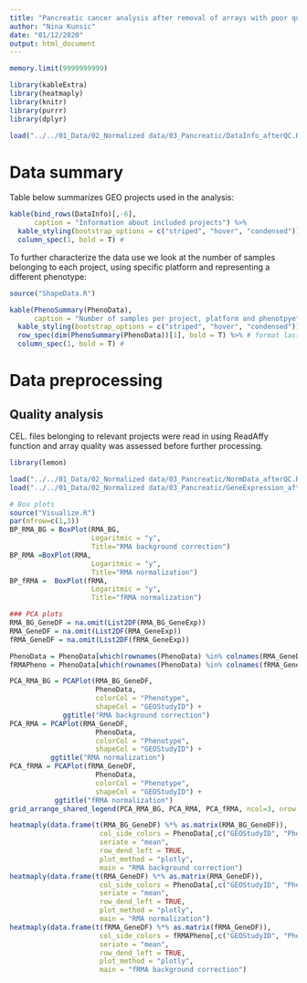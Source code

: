 ```yaml
---
title: "Pancreatic cancer analysis after removal of arrays with poor quality"
author: "Nina Kunsic"
date: "01/12/2020"
output: html_document
---
```


```r
memory.limit(9999999999)

library(kableExtra)
library(heatmaply)
library(knitr)
library(purrr)
library(dplyr)

load("../../01_Data/02_Normalized data/03_Pancreatic/DataInfo_afterQC.RData")

```

# Data summary

Table below summarizes GEO projects used in the analysis:


```r


kable(bind_rows(DataInfo)[,-6], 
      caption = "Information about included projects") %>%
  kable_styling(bootstrap_options = c("striped", "hover", "condensed")) %>%
  column_spec(1, bold = T) # 
```

To further characterize the data use we look at the number of samples belonging to each project, using specific platform and representing a different phenotype:

```r
source("ShapeData.R")

kable(PhenoSummary(PhenoData), 
      caption = "Number of samples per project, platform and phenotpye") %>%
  kable_styling(bootstrap_options = c("striped", "hover", "condensed")) %>%
  row_spec(dim(PhenoSummary(PhenoData))[1], bold = T) %>% # format last row
  column_spec(1, bold = T) #

```

# Data preprocessing

## Quality analysis

CEL. files belonging to relevant projects were read in using ReadAffy function and array quality was assessed before further processing.


```r
library(lemon)

load("../../01_Data/02_Normalized data/03_Pancreatic/NormData_afterQC.RData")
load("../../01_Data/02_Normalized data/03_Pancreatic/GeneExpression_afterQC.RData")

# Box plots
source("Visualize.R")
par(mfrow=c(1,3))
BP_RMA_BG = BoxPlot(RMA_BG,
                    Logaritmic = "y",
                    Title="RMA background correction")
BP_RMA =BoxPlot(RMA, 
                    Logaritmic = "y", 
                    Title="RMA normalization")
BP_fRMA =  BoxPlot(fRMA, 
                    Logaritmic = "y", 
                    Title="fRMA normalization")

### PCA plots
RMA_BG_GeneDF = na.omit(List2DF(RMA_BG_GeneExp))
RMA_GeneDF = na.omit(List2DF(RMA_GeneExp))
fRMA_GeneDF = na.omit(List2DF(fRMA_GeneExp))

PhenoData = PhenoData[which(rownames(PhenoData) %in% colnames(RMA_GeneDF)),]
fRMAPheno = PhenoData[which(rownames(PhenoData) %in% colnames(fRMA_GeneDF)),]

PCA_RMA_BG = PCAPlot(RMA_BG_GeneDF,
                     PhenoData,
                     colorCol = "Phenotype",
                     shapeCol = "GEOStudyID") + 
             ggtitle("RMA background correction")
PCA_RMA = PCAPlot(RMA_GeneDF,
                     PhenoData,
                     colorCol = "Phenotype",
                     shapeCol = "GEOStudyID") +
          ggtitle("RMA normalization")
PCA_fRMA = PCAPlot(fRMA_GeneDF, 
                     PhenoData,
                     colorCol = "Phenotype",
                     shapeCol = "GEOStudyID") + 
           ggtitle("fRMA normalization")
grid_arrange_shared_legend(PCA_RMA_BG, PCA_RMA, PCA_fRMA, ncol=3, nrow = 1)

heatmaply(data.frame(t(RMA_BG_GeneDF) %*% as.matrix(RMA_BG_GeneDF)),
                      col_side_colors = PhenoData[,c("GEOStudyID", "Phenotype")],
                      seriate = "mean", 
                      row_dend_left = TRUE,
                      plot_method = "plotly",
                      main = "RMA background correction")
heatmaply(data.frame(t(RMA_GeneDF) %*% as.matrix(RMA_GeneDF)),
                      col_side_colors = PhenoData[,c("GEOStudyID", "Phenotype")],
                      seriate = "mean", 
                      row_dend_left = TRUE,
                      plot_method = "plotly",
                      main = "RMA normalization")
heatmaply(data.frame(t(fRMA_GeneDF) %*% as.matrix(fRMA_GeneDF)),
                      col_side_colors = fRMAPheno[,c("GEOStudyID", "Phenotype")],
                      seriate = "mean", 
                      row_dend_left = TRUE,
                      plot_method = "plotly",
                      main = "fRMA background correction")

```